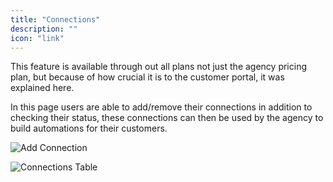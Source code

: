 ```yaml
---
title: "Connections"
description: ""
icon: "link"
---
```


<Tip>
This feature is available through out all plans not just the agency pricing plan, but because of how crucial it is to the customer portal, it was explained here.
</Tip>

In this page users are able to add/remove their connections in addition to checking their status, these connections can then be used by the agency to build automations for their customers.

![Add Connection](../resources/screenshots/new-connection.png)

![Connections Table](../resources/screenshots/connections-table.png)